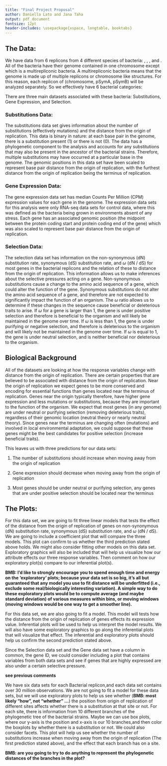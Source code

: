 ```yaml
---
title: "Final Project Proposal"
author: Daniella Lato and Jana Taha
output: pdf_document
fontsize: 12pt
header-includes: \usepackage{xspace, longtable, booktabs}
---
```




\newcommand{\smel}{\textit{S.\,meliloti}\xspace}
\newcommand{\bass}{\textit{B.\,subtilis}\xspace}
\newcommand{\ecol}{\textit{E.\,coli}\xspace}
\newcommand{\strep}{\textit{Streptomyces}\xspace}



## The Data:

We have data from 6 replicons from 4 different species of bacteria: \ecol, \bass, \strep, and \smel.
All of the bacteria have their genome contained in one chromosome except \smel 
which is a multirepliconic bacteria. A multirepliconic bacteria means that the genome is made up of multiple replicons or chromosome like structures. For this reason, each replicon of \smel 
(chromosome, pSymA, pSymB) will be analyzed separately. So we effectively have 6 bacterial categories:

\begin{table}[h]
		\begin{center}
			\begin{tabular}{ll}
				\toprule
				Bacteria & Replicon Name \\
				\midrule
				\ecol & Chromosome \\
				\bass & Chromosome \\
				\strep & Chromosome \\
				\smel & Chromosome \\
				\smel & pSymA \\
				\smel & pSymB \\
				\bottomrule
			\end{tabular}
					\end{center}
	\end{table}


There are three main datasets associated with these bacteria: Substitutions, Gene Expression, and Selection.

### Substitutions Data:

The substitutions data set gives information about the number of substitutions (effectively mutations) and the distance from the origin of replication.
This data is binary in nature: at each base pair in the genome, there is a substitution present (1) or there is not (0).
The data has a phylogenetic component to the analysis and accounts for any substitutions that may also be present in the ancestor of the bacterial strains.
Therefore, multiple substitutions may have occurred at a particular base in the genome.
The genomic positions in this data set have been scaled to represent base pair distance from the origin of replication, with the furthest distance from the origin of replication being the terminus of replication.

### Gene Expression Data:

The gene expression data set has median Counts Per Million (CPM) expression values for each gene in the genome.
The expression data sets for this analysis were only RNA-seq data sets for control data, where this was defined as the bacteria being grown in environments absent of any stress.
Each gene has an associated genomic position (the midpoint between the protein coding start and protein coding end of the gene) which was also scaled to represent base pair distance from the origin of replication.

### Selection Data:

The selection data set has information on the non-synonymous (dN) substitution rate, synonymous (dS) substitution rate, and $\omega$ (dN / dS) for most genes in the bacterial replicons and the relation of these to distance from the origin of replication.
This information allows us to make inferences about the selective pressures acting on a gene.
Non-synonymous substitutions cause a change to the amino acid sequence of a gene, which could alter the function of the gene.
Synonymous substitutions do not alter the amino acid sequence of a gene, and therefore are not expected to significantly impact the function of an organism.
The $\omega$ ratio allows us to determine if these changes in the sequence cause beneficial or deleterious traits to arise.
If $\omega$ for a gene is larger than 1, the gene is under positive selection and therefore is beneficial to the organism and will likely be maintained in the genome over time.
If $\omega$ is less than 1, the gene is under purifying or negative selection, and therefore is deleterious to the organism and will likely not be maintained in the genome over time.
If $\omega$ is equal to 1, the gene is under neutral selection, and is neither beneficial nor deleterious to the organism.


## Biological Background

All of the datasets are looking at how the response variables change with distance from the origin of replication.
There are certain properties that are believed to be associated with distance from the origin of replication.
Near the origin of replication we expect genes to be more conserved and encoding for essential functions than genes located near the terminus of replication.
Genes near the origin typically therefore, have higher gene expression and less mutations or substitutions, because they are important to the function of the organism.
We expect that most genes (in any genome) are under neutral or purifying selection (removing deleterious traits), regardless of their genomic location (neutral theory or nearly neutral theory).
Since genes near the terminus are changing often (mutations) and involved in local environmental adaptation, we could suppose that these genes might be the best candidates for positive selection (increase beneficial traits).

This leaves us with three predictions for our data sets:

1. The number of substitutions should increase when moving away from the origin of replication

2. Gene expression should decrease when moving away from the origin of replication

3. Most genes should be under neutral or purifying selection, any genes that are under positive selection should be located near the terminus

## The Plots:

\textbf{Selection Data:}
For this data set, we are going to fit three linear models that tests the effect of the distance from the origin of replication of genes on non-synonymous (dN) substitution rate, synonymous (dS) substitution rate, and $\omega$ (dN / dS). We are going to include a coefficient plot that will compare the three models. This plot can confirm to us whether the third prediction stated above holds. We might also consider fitting other models on this data set. Exploratory graphics will also be included that will help us visualize how our attribute effects our three response variables. Then comment on how our exploratory plot(s) compare to our inferential plot(s).

**BMB: I'd like to strongly encourage you to spend enough time and energy on the 'exploratory' plots; because your data set is so big, it's all but guaranteed that any model you use to fit distance will be underfitted (i.e., exclude some real/biologically interesting variation). A simple way to do these exploratory plots would be to compute average (and maybe standard deviation) of various measures within bins, or moving windows (moving windows would be one way to get a smoother line).**

\textbf{Gene Expression:}
For this data set, we are also going to fit a model. This model will tests how the distance from the origin of replication of genes effects its expression value. Inferential plots will be used to help us interpret the model results. We will also have some exploratory graphics to go along the inferential plots that will visualize that effect. The inferential and exploratory plots should help us confirm the second prediction stated above.


Since the Selection data set and the Gene data set have a column in common, the gene ID, we could consider including a plot that contains variables from both data sets and see if genes that are highly expressed are also under a certain selective pressure.

**see previous comments**

\textbf{Substitution Data Sets (Might not include in the final project):}
We have six data sets for each Bacterial replicon,and each data set contains over 30 million observations.
We are not going to fit a model for these data sets, but we will use exploratory plots to help us see whether (**BMB: most likely "how", not "whether" ...**) the position from origin of replication of different sites affects whether there is a substitution at that site or not. For each site, there is information from 10 different branches of the phylogenetic tree of the bacterial strains.
Maybe we can use box plots, where our y-axis is the position and x-axis is our 10 branches,and then color the boxplots by whether there is a substitution or not. We could also consider facets. This plot will help us see whether the number of substitutions increase when moving away from the origin of replication (The first prediction stated above), and the effect that each branch has on a site.

**BMB: are you going to try to do anything to represent the phylogenetic distances of the branches in the plot?**
